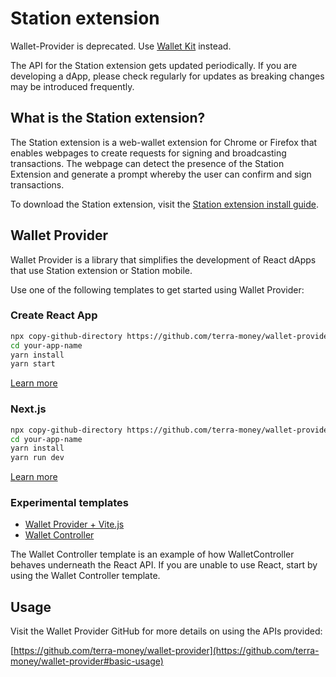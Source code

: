 
# Station extension

<Admonition type="caution" icon="☢️" title="Warning">

Wallet-Provider is deprecated. Use [Wallet Kit](../wallet-kit/wallet-kit-tutorial) instead.

</Admonition>

The API for the Station extension gets updated periodically. If you are developing a dApp, please check regularly for updates as breaking changes may be introduced frequently.

## What is the Station extension?

The Station extension is a web-wallet extension for Chrome or Firefox that enables webpages to create requests for signing and broadcasting transactions. The webpage can detect the presence of the Station Extension and generate a prompt whereby the user can confirm and sign transactions.

To download the Station extension, visit the [Station extension install guide](../../learn/station/download/station-extension).

## Wallet Provider

Wallet Provider is a library that simplifies the development of React dApps that use Station extension or Station mobile.

Use one of the following templates to get started using Wallet Provider:

### Create React App

```sh
npx copy-github-directory https://github.com/terra-money/wallet-provider/tree/main/templates/create-react-app your-app-name
cd your-app-name
yarn install
yarn start
```

[Learn more](https://github.com/terra-money/wallet-provider/tree/main/templates/create-react-app)

### Next.js

```sh
npx copy-github-directory https://github.com/terra-money/wallet-provider/tree/main/templates/next your-app-name
cd your-app-name
yarn install
yarn run dev
```

[Learn more](https://github.com/terra-money/wallet-provider/tree/main/templates/next)

### Experimental templates

- [Wallet Provider + Vite.js](https://github.com/terra-money/wallet-provider/tree/main/templates/vite)
- [Wallet Controller](https://github.com/terra-money/wallet-provider/tree/main/templates/wallet-controller)

<Admonition type="tip" icon="💡">

The Wallet Controller template is an example of how WalletController behaves underneath the React API. If you are unable to use React, start by using the Wallet Controller template.

</Admonition>

## Usage

Visit the Wallet Provider GitHub for more details on using the APIs provided:

[https://github.com/terra-money/wallet-provider](https://github.com/terra-money/wallet-provider#basic-usage)
